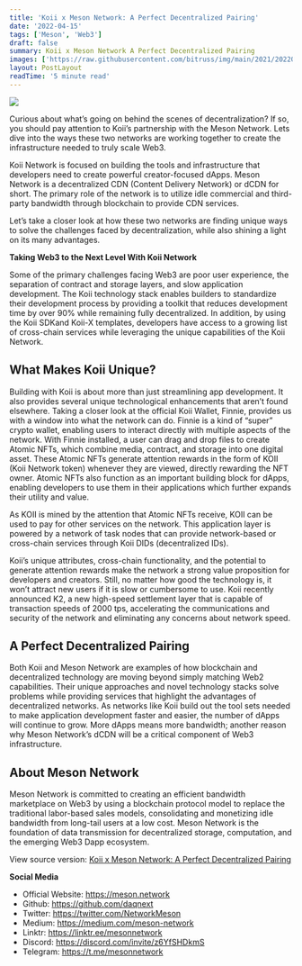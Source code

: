 ```yaml
---
title: 'Koii x Meson Network: A Perfect Decentralized Pairing'
date: '2022-04-15'
tags: ['Meson', 'Web3']
draft: false
summary: Koii x Meson Network A Perfect Decentralized Pairing
images: ['https://raw.githubusercontent.com/bitruss/img/main/2021/202205271551508.png']
layout: PostLayout
readTime: '5 minute read'
---
```


![](https://raw.githubusercontent.com/bitruss/img/main/2021/202205271551508.png)

Curious about what’s going on behind the scenes of decentralization? If so, you should pay attention to Koii’s partnership with the Meson Network. Lets dive into the ways these two networks are working together to create the infrastructure needed to truly scale Web3.

Koii Network is focused on building the tools and infrastructure that developers need to create powerful creator-focused dApps. Meson Network is a decentralized CDN (Content Delivery Network) or dCDN for short. The primary role of the network is to utilize idle commercial and third-party bandwidth through blockchain to provide CDN services.

Let’s take a closer look at how these two networks are finding unique ways to solve the challenges faced by decentralization, while also shining a light on its many advantages.

**Taking Web3 to the Next Level With Koii Network**

Some of the primary challenges facing Web3 are poor user experience, the separation of contract and storage layers, and slow application development. The Koii technology stack enables builders to standardize their development process by providing a toolkit that reduces development time by over 90% while remaining fully decentralized. In addition, by using the Koii SDKand Koii-X templates, developers have access to a growing list of cross-chain services while leveraging the unique capabilities of the Koii Network.

## What Makes Koii Unique?

Building with Koii is about more than just streamlining app development. It also provides several unique technological enhancements that aren’t found elsewhere. Taking a closer look at the official Koii Wallet, Finnie, provides us with a window into what the network can do. Finnie is a kind of “super” crypto wallet, enabling users to interact directly with multiple aspects of the network. With Finnie installed, a user can drag and drop files to create Atomic NFTs, which combine media, contract, and storage into one digital asset. These Atomic NFTs generate attention rewards in the form of KOII (Koii Network token) whenever they are viewed, directly rewarding the NFT owner. Atomic NFTs also function as an important building block for dApps, enabling developers to use them in their applications which further expands their utility and value.

As KOII is mined by the attention that Atomic NFTs receive, KOII can be used to pay for other services on the network. This application layer is powered by a network of task nodes that can provide network-based or cross-chain services through Koii DIDs (decentralized IDs).

Koii’s unique attributes, cross-chain functionality, and the potential to generate attention rewards make the network a strong value proposition for developers and creators. Still, no matter how good the technology is, it won’t attract new users if it is slow or cumbersome to use. Koii recently announced K2, a new high-speed settlement layer that is capable of transaction speeds of 2000 tps, accelerating the communications and security of the network and eliminating any concerns about network speed.

## A Perfect Decentralized Pairing

Both Koii and Meson Network are examples of how blockchain and decentralized technology are moving beyond simply matching Web2 capabilities. Their unique approaches and novel technology stacks solve problems while providing services that highlight the advantages of decentralized networks. As networks like Koii build out the tool sets needed to make application development faster and easier, the number of dApps will continue to grow. More dApps means more bandwidth; another reason why Meson Network’s dCDN will be a critical component of Web3 infrastructure.

## About Meson Network

Meson Network is committed to creating an efficient bandwidth marketplace on Web3 by using a blockchain protocol model to replace the traditional labor-based sales models, consolidating and monetizing idle bandwidth from long-tail users at a low cost. Meson Network is the foundation of data transmission for decentralized storage, computation, and the emerging Web3 Dapp ecosystem.

View source version: [Koii x Meson Network: A Perfect Decentralized Pairing](https://blog.koii.network/Koii-x-Meson-Network-Partnership/)

**Social Media**

- Official Website: https://meson.network
- Github: https://github.com/daqnext
- Twitter: https://twitter.com/NetworkMeson
- Medium: https://medium.com/meson-network
- Linktr: https://linktr.ee/mesonnetwork
- Discord: https://discord.com/invite/z6YfSHDkmS
- Telegram: https://t.me/mesonnetwork

